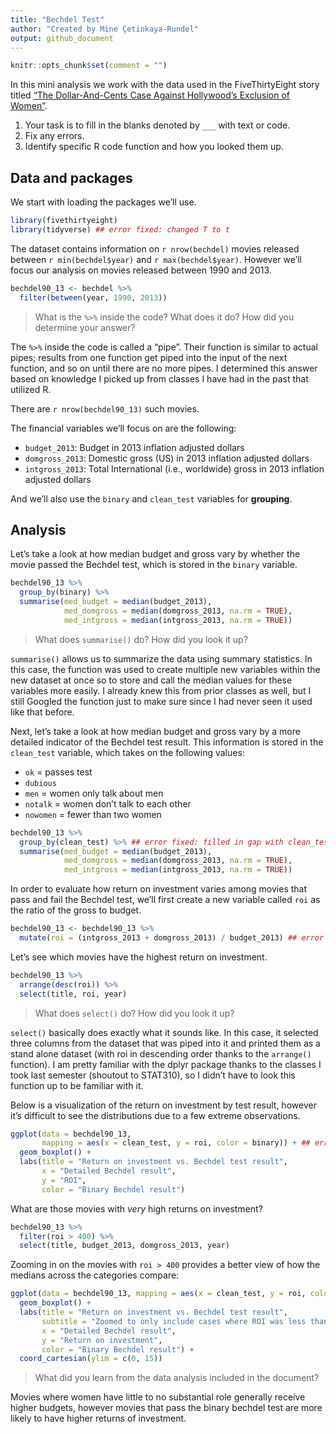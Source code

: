 ```yaml
---
title: "Bechdel Test"
author: "Created by Mine Çetinkaya-Rundel"
output: github_document
---
```

<!--- you might change html_document to github_document if you are working with GitHub--->

```r
knitr::opts_chunk$set(comment = "")
```


In this mini analysis we work with the data used in the FiveThirtyEight story titled ["The Dollar-And-Cents Case Against Hollywood's Exclusion of Women"](https://fivethirtyeight.com/features/the-dollar-and-cents-case-against-hollywoods-exclusion-of-women/).

1. Your task is to fill in the blanks denoted by `___` with text or code.  
2. Fix any errors.  
3. Identify specific R code function and how you looked them up.  

## Data and packages

We start with loading the packages we'll use.

```r
library(fivethirtyeight)
library(tidyverse) ## error fixed: changed T to t
```

The dataset contains information on `r nrow(bechdel)` movies released between `r min(bechdel$year)` and `r max(bechdel$year)`.
However we'll focus our analysis on movies released between 1990 and 2013.

```r
bechdel90_13 <- bechdel %>% 
  filter(between(year, 1990, 2013))
```

> What is the `%>%` inside the code? What does it do? How did you determine your answer?   

The `%>%` inside the code is called a "pipe". Their function is similar to actual pipes; results from one function get piped into the input of the next function, and so on until there are no more pipes. I determined this answer based on  knowledge I picked up from classes I have had in the past that utilized R.


There are `r nrow(bechdel90_13)` such movies.

The financial variables we'll focus on are the following:

-   `budget_2013`: Budget in 2013 inflation adjusted dollars
-   `domgross_2013`: Domestic gross (US) in 2013 inflation adjusted dollars
-   `intgross_2013`: Total International (i.e., worldwide) gross in 2013 inflation adjusted dollars

And we'll also use the `binary` and `clean_test` variables for **grouping**.

## Analysis

Let's take a look at how median budget and gross vary by whether the movie passed the Bechdel test, which is stored in the `binary` variable.

```r
bechdel90_13 %>%
  group_by(binary) %>%
  summarise(med_budget = median(budget_2013),
            med_domgross = median(domgross_2013, na.rm = TRUE),
            med_intgross = median(intgross_2013, na.rm = TRUE))
```

> What does `summarise()` do? How did you look it up?  

`summarise()` allows us to summarize the data using summary statistics. In this case, the function was used to create multiple new variables within the new dataset at once so to store and call the median values for these variables more easily. I already knew this from prior classes as well, but I still Googled the function just to make sure since I had never seen it used like that before.  


Next, let's take a look at how median budget and gross vary by a more detailed indicator of the Bechdel test result.
This information is stored in the `clean_test` variable, which takes on the following values:

-   `ok` = passes test
-   `dubious`
-   `men` = women only talk about men
-   `notalk` = women don't talk to each other
-   `nowomen` = fewer than two women

```r
bechdel90_13 %>%
  group_by(clean_test) %>% ## error fixed: filled in gap with clean_test variable
  summarise(med_budget = median(budget_2013),
            med_domgross = median(domgross_2013, na.rm = TRUE),
            med_intgross = median(intgross_2013, na.rm = TRUE))
```

In order to evaluate how return on investment varies among movies that pass and fail the Bechdel test, we'll first create a new variable called `roi` as the ratio of the gross to budget.

```r
bechdel90_13 <- bechdel90_13 %>%
  mutate(roi = (intgross_2013 + domgross_2013) / budget_2013) ## error fixed: added missing parenthesis at end
```


Let's see which movies have the highest return on investment.

```r
bechdel90_13 %>%
  arrange(desc(roi)) %>% 
  select(title, roi, year)
```

> What does `select()` do? How did you look it up?  

`select()` basically does exactly what it sounds like. In this case, it selected three columns from the dataset that was piped into it and printed them as a stand alone dataset (with roi in descending order thanks to the `arrange()` function). I am pretty familiar with the dplyr package thanks to the classes I took last semester (shoutout to STAT310), so I didn't have to look this function up to be familiar with it.



Below is a visualization of the return on investment by test result, however it's difficult to see the distributions due to a few extreme observations.

```r
ggplot(data = bechdel90_13, 
       mapping = aes(x = clean_test, y = roi, color = binary)) + ## error fixed: missing comma after y = roi
  geom_boxplot() +
  labs(title = "Return on investment vs. Bechdel test result",
       x = "Detailed Bechdel result",
       y = "ROI",
       color = "Binary Bechdel result")
```

What are those movies with *very* high returns on investment?

```r
bechdel90_13 %>%
  filter(roi > 400) %>%
  select(title, budget_2013, domgross_2013, year)
```

Zooming in on the movies with `roi > 400` provides a better view of how the medians across the categories compare:

```r
ggplot(data = bechdel90_13, mapping = aes(x = clean_test, y = roi, color = binary)) +
  geom_boxplot() +
  labs(title = "Return on investment vs. Bechdel test result",
       subtitle = "Zoomed to only include cases where ROI was less than 400", ## I wasn't exactly sure what you meant by this so I put what I thought worked based on the info given. 
       x = "Detailed Bechdel result",
       y = "Return on investment",
       color = "Binary Bechdel result") +
  coord_cartesian(ylim = c(0, 15))
```


> What did you learn from the data analysis included in the document?  

Movies where women have little to no substantial role generally receive higher budgets, however movies that pass the binary bechdel test are more likely to have higher returns of investment.

